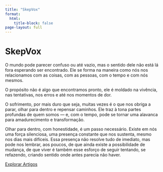 ```yaml
---
title: "SkepVox"
format:
  html:
    title-block: false
page-layout: full
---
```




<div class="hero">
  <h1>SkepVox</h1>
</div>

<section class="home-message">
  <p>O mundo pode parecer confuso ou até vazio, mas o sentido dele não está lá fora esperando ser encontrado. Ele se forma na maneira como nós nos relacionamos com as coisas, com as pessoas, com o tempo e com nós mesmos.</p>

  <p>O propósito não é algo que encontramos pronto, ele é moldado na vivência, nas tentativas, nos erros e até nos momentos de dor.</p>

  <p>O sofrimento, por mais duro que seja, muitas vezes é o que nos obriga a parar, olhar para dentro e repensar caminhos. Ele traz à tona partes profundas de quem somos — e, com o tempo, pode se tornar uma alavanca para amadurecimento e transformação.</p>

  <p>Olhar para dentro, com honestidade, é um passo necessário. Existe em nós uma força silenciosa, uma presença constante que nos sustenta, mesmo nos dias mais difíceis. Essa presença não resolve tudo de imediato, mas pode nos lembrar, aos poucos, de que ainda existe a possibilidade de mudança, de que viver é também esse esforço de seguir tentando, se refazendo, criando sentido onde antes parecia não haver.</p>
</section>

<div class="cta-container">
  <a class="cta-button" href="/blog/">Explorar Artigos</a>
</div>

